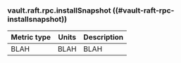 ### vault.raft.rpc.installSnapshot ((#vault-raft-rpc-installsnapshot))

Metric type | Units | Description
----------- | ----- | -----------
BLAH     | BLAH    | BLAH